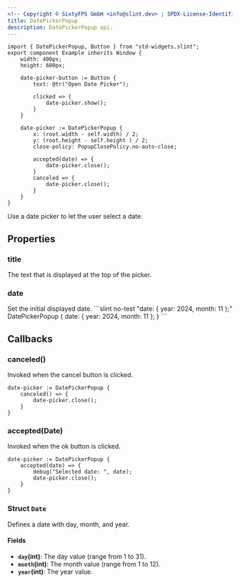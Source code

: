```yaml
---
<!-- Copyright © SixtyFPS GmbH <info@slint.dev> ; SPDX-License-Identifier: MIT -->
title: DatePickerPopup
description: DatePickerPopup api.
---
```



```slint playground
import { DatePickerPopup, Button } from "std-widgets.slint";
export component Example inherits Window {
    width: 400px;
    height: 600px;

    date-picker-button := Button {
        text: @tr("Open Date Picker");

        clicked => {
            date-picker.show();
        }
    }

    date-picker := DatePickerPopup {
        x: (root.width - self.width) / 2;
        y: (root.height - self.height ) / 2;
        close-policy: PopupClosePolicy.no-auto-close;

        accepted(date) => {
            date-picker.close();
        }
        canceled => {
            date-picker.close();
        }
    }
}
```

Use a date picker to let the user select a date.

## Properties

### title
<SlintProperty propName="title" typeName="string">
The text that is displayed at the top of the picker.
</SlintProperty>

### date
<SlintProperty propName="date" typeName="struct" structName="Date">
Set the initial displayed date.
```slint no-test "date: { year: 2024, month: 11 };"
DatePickerPopup {
    date: { year: 2024, month: 11 };
}
```
</SlintProperty>

## Callbacks

### canceled()
Invoked when the cancel button is clicked.

```slint no-test {2-4}
date-picker := DatePickerPopup {
    canceled() => {
        date-picker.close();
    }
}
```

### accepted(Date)
Invoked when the ok button is clicked.

```slint no-test {2-5}
date-picker := DatePickerPopup {
    accepted(date) => {
        debug("Selected date: ", date);
        date-picker.close();
    }
}
```

### Struct `Date`

Defines a date with day, month, and year.

#### Fields

-   **`day`(int)**: The day value (range from 1 to 31).
-   **`month`(int)**: The month value (range from 1 to 12).
-   **`year`(int)**: The year value.
